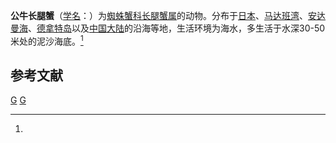 {{Speciesbox
| taxon = Naxioides taurus
| binomial_authority = (Pocock, 1890)<ref name='id11559'>{{cite web| url =http://www.bioinfo.cn/db05/BjdwSpecies.php?action=view&id=11559| title =公牛长腿蟹| work =《中国动物物种编目数据库》| publisher =中国科学院微生物研究所| author =中国科学院动物研究所| accessdate =2009-04-28| deadurl =yes| archiveurl =https://web.archive.org/web/20160305074755/http://www.bioinfo.cn/db05/BjdwSpecies.php?action=view&id=11559| archivedate =2016-03-05}}</ref>
}}

'''公牛长腿蟹'''（[[学名|学名]]：{{lang|la|''Naxioides taurus''}}）为[[蜘蛛蟹科|蜘蛛蟹科]][[长腿蟹属|长腿蟹属]]的动物。分布于[[日本|日本]]、[[马达班湾|马达班湾]]、[[安达曼海|安达曼海]]、[[德拿特岛|德拿特岛]]以及[[中国大陆|中国大陆]]的沿海等地，生活环境为海水，多生活于水深30-50米处的泥沙海底。<ref name='id11559'/>

== 参考文献 ==
{{reflist}}

{{Wikispecies|Naxioides taurus}}
{{螃蟹小作品}}

{{taxonbar}}
[[Category:_1890年描述的动物|G]]
[[Category:长腿蟹属|G]]